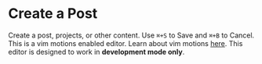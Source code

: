 # Create a Post

Create a post, projects, or other content. Use `⌘+S` to Save and `⌘+B` to Cancel. This is a vim motions enabled editor. Learn about vim motions [here](/blog/vim-motion-series-1-introduction-to-vim-motions). This editor is designed to work in **development mode only**.
